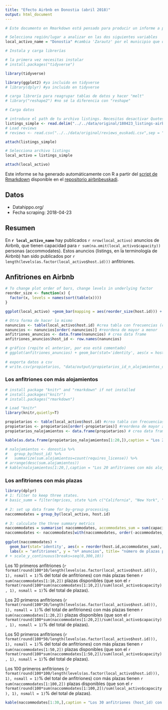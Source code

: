```yaml
---
title: "Efecto Airbnb en Donostia (abril 2018)"
output: html_document
---
```


```r
# Este documento en Rmarkdown está pensado para producir un informe a partir de datos de Airbnb de InsideAirbnb.com (http://insideairbnb.com/)

# Selecciona región/lugar a analizar en las dos siguientes variables
local_activo_name = "Donostia" #cambia 'Zarautz' por el municipio que quieras analizar

# Instala y carga librerías

# la primera vez necesitas instalar
# install.packages("tidyverse")

library(tidyverse)

library(ggplot2) #ya incluido en tidyverse
# library(dplyr) #ya incluido en tidyverse

# carga librería para reagrupar tablas de datos y hacer "melt"
# library("reshape2") #no sé la diferencia con "reshape"

# Carga datos

# introduce el path de tu archivo listings. Necesitas desactivar Quotes, porque el texto incluye \"
listings_simple <- read.delim("../../data/original/180423_listings-airbnb-donostia_datahippo.csv",sep = ",")
# Load reviews
# reviews <- read.csv("../../data/original/reviews_euskadi.csv",sep = ",")

attach(listings_simple)

# Selecciona archivo listings
local_activo = listings_simple

attach(local_activo)
```

Este informe se ha generado automáticamente con R a partir del [script de Rmarkdown](https://github.com/montera34/airbnbeuskadi/tree/master/analisis/montera34/airbnb-informe-ciudad.Rmd) disponible en el [repositorio airbnbeuskadi](https://github.com/montera34/airbnbeuskadi/).

## Datos

+ Datahippo.org/
+ Fecha scraping: 2018-04-23

## Resumen

En **`r local_activo_name`** hay publicados `r nrow(local_activo)` anuncios de Airbnb, que tienen capacidad para `r sum(na.omit(local_activo$capacity)) ` personas (accommodates). 
Estos anuncios (listings, en la terminología de Airbnb) han sido publicados por `r length(levels(as.factor(local_activo$host.id)))` anfitriones. 


## Anfitriones en Airbnb

```r
# To change plot order of bars, change levels in underlying factor
reorder_size <- function(x) {
  factor(x, levels = names(sort(table(x))))
}

ggplot(local_activo) +geom_bar(mapping = aes(reorder_size(host.id))) + coord_flip() + theme(axis.text.y = element_blank()) + labs(y = "Número de anuncios", x = "anfitrion")

# Otra forma de hacer lo mismo
nanuncios <- table(local_activo$host.id) #crea tabla con frecuencias (count) de anfitriones (host_id) con anuncios
nanuncios <- nanuncios[order(-nanuncios)] #reordena de mayor a menor
anfitriones_anuncios <- data.frame(nanuncios) # crea data frame
anfitriones_anuncios$host_id <- row.names(nanuncios)

# gráfico (repite el anterior, por eso está comentado)
# ggplot(anfitriones_anuncios) + geom_bar(stat='identity', aes(x = host_id, y = Freq)) + labs(x = "Número de anuncios", y = "anfitrion") + coord_flip()
    
# exporta datos a csv
# write.csv(propietarios, "data/output/propietarios_id_n_alojamientos_donostia.csv") 
```

### Los anfitriones con más alojamientos

```r
# install package "knitr" and "rmarkdown" if not installed
# install.packages("knitr")
# install.packages("rmarkdown")

# Load "knitr"
library(knitr,quietly=T)

propietarios <- table(local_activo$host.id) #crea tabla con frecuencias (count) de anfitriones (host_id) con anuncios
propietarios <- propietarios[order(-propietarios)] #reordena de mayor a menor
propietarios_nalojamientos <- data.frame(propietarios) # crea data frame

kable(as.data.frame(propietarios_nalojamientos[1:20,]),caption = "Los 20 anfitriones con más alojamientos (id)",col.names = c("host_id","alojamientos"))

# nalojamientos <- donostia %>%
#   group_by(host_id) %>%
#   summarize(sum.alojamientos=count(requires_license)) %>%
# arrange(desc(sum.alojamientos))
# kable(nalojamientos[1:20,],caption = "Los 20 anfitriones con más alojamientos (id)")
```

### Los anfitriones con más plazas

```r
library(dplyr)
# 1: filter to keep three states.  
# basic_summ = filter(mprices, state %in% c("California", "New York", "Illinois"))
 
# 2: set up data frame for by-group processing.  
naccommodates = group_by(local_activo, host.id)
 
# 3: calculate the three summary metrics
naccommodates = summarise( naccommodates, accommodates_sum = sum(capacity) )
naccommodates <- naccommodates[with(naccommodates, order(-accommodates_sum)), ]
  
ggplot(naccommodates) +
  geom_bar(stat='identity', aes(x = reorder(host.id,accommodates_sum), y = accommodates_sum)) + coord_flip() + theme(axis.text.y = element_blank()) + 
  labs(x = "anfitriones", y = "nº anuncios", title= "número de plazas por anfitrión" ) 
# + scale_y_continuous(breaks=seq(0,300,10))
```


Los 10 primeros anfitriones (`r format(round(100*10/length(levels(as.factor(local_activo$host.id))), 1), nsmall = 1)`% del total de anfitriones) con más plazas tienen `r sum(naccommodates[1:10,2])` plazas disponibles (que son el `r format(round(100*sum(naccommodates[1:10,2])/sum(local_activo$capacity), 1), nsmall = 1)`% del total de plazas).

Los 20 primeros anfitriones (`r format(round(100*20/length(levels(as.factor(local_activo$host.id))), 1), nsmall = 1)`% del total de anfitriones) con más plazas tienen `r sum(naccommodates[1:20,2])` plazas disponibles (que son el `r format(round(100*sum(naccommodates[1:20,2])/sum(local_activo$capacity), 1), nsmall = 1)`% del total de plazas).

Los 50 primeros anfitriones (`r format(round(100*50/length(levels(as.factor(local_activo$host.id))), 1), nsmall = 1)`% del total de anfitriones) con más plazas tienen `r sum(naccommodates[1:50,2])` plazas disponibles (que son el `r format(round(100*sum(naccommodates[1:50,2])/sum(local_activo$capacity), 1), nsmall = 1)`% del total de plazas).

Los 100 primeros anfitriones (`r format(round(100*100/length(levels(as.factor(local_activo$host.id))), 1), nsmall = 1)`% del total de anfitriones) con más plazas tienen `r sum(naccommodates[1:100,2])` plazas disponibles (que son el `r format(round(100*sum(naccommodates[1:100,2])/sum(local_activo$capacity), 1), nsmall = 1)`% del total de plazas).

```r
kable(naccommodates[1:30,],caption = "Los 30 anfitriones (host_id) con más alojamientos tienen n plazas (accomodates)",col.names = c("host_id","plazas"))
```

